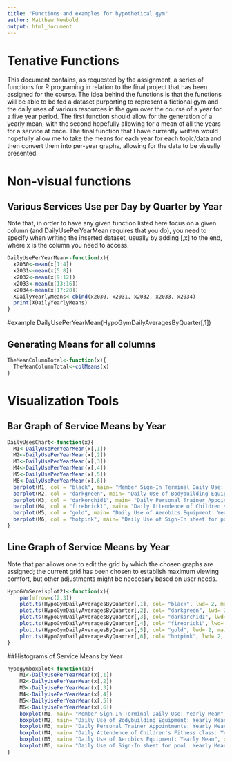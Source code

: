 ```yaml
---
title: "Functions and examples for hypothetical gym"
author: Matthew Newbold
output: html_document
---
```

# Tenative Functions

This document contains, as requested by the assignment, a series of functions 
for R programing in relation to the final project that has been assigned for 
the course. 
The idea behind the functions is that the functions will be able to be fed a 
dataset purporting to represent a fictional gym and the daily uses of various 
resources in the gym over the course of a year for a five year period. The first
function should allow for the generation of a yearly mean, with the second 
hopefully allowing for a mean of all the years for a service at once. The final 
function that I have currently written would hopefully allow me to take the 
means for each year for each topic/data and then convert them into per-year 
graphs, allowing for the data to be visually presented.   

# Non-visual functions  

## Various Services Use per Day by Quarter by Year    
Note that, in order to have any given function listed here focus on a given 
column (and DailyUsePerYearMean requires that you do), you need to specify when writing the inserted dataset, usually by adding 
[,x] to the end, where x is the column you need to access. 
```r
DailyUsePerYearMean<-function(x){
  x2030<-mean(x[1:4])
  x2031<-mean(x[5:8])
  x2032<-mean(x[9:12])
  x2033<-mean(x[13:16])
  x2034<-mean(x[17:20])
  XDailyYearlyMeans<-cbind(x2030, x2031, x2032, x2033, x2034)
  print(XDailyYearlyMeans)
}
```

#example
DailyUsePerYearMean(HypoGymDailyAveragesByQuarter[,1])
 
## Generating Means for all columns 
```r
TheMeanColumnTotal<-function(x){
  TheMeanColumnTotal<-colMeans(x)
}
```  

# Visualization Tools  

## Bar Graph of Service Means by Year  
```r
DailyUsesChart<-function(x){
  M1<-DailyUsePerYearMean(x[,1])
  M2<-DailyUsePerYearMean(x[,2])
  M3<-DailyUsePerYearMean(x[,3])
  M4<-DailyUsePerYearMean(x[,4])
  M5<-DailyUsePerYearMean(x[,5])
  M6<-DailyUsePerYearMean(x[,6])
  barplot(M1, col = "black", main= "Member Sign-In Terminal Daily Use: Yearly Mean", xlab="Years")
  barplot(M2, col = "darkgreen", main= "Daily Use of Bodybuilding Equipment: Yearly Mean", xlab="Years")
  barplot(M3, col = "darkorchid1", main= "Daily Personal Trainer Appointments: Yearly Mean", xlab="Years")
  barplot(M4, col = "firebrick1", main= "Daily Attendence of Children's Fitness class: Yearly Mean", xlab="Years")
  barplot(M5, col = "gold", main= "Daily Use of Aerobics Equipment: Yearly Mean", xlab="Years")
  barplot(M6, col = "hotpink", main= "Daily Use of Sign-In sheet for pool: Yearly Mean", xlab="Years")
}
```  

## Line Graph of Service Means by Year
Note that par allows one to edit the grid by which the chosen graphs are 
assigned; the current grid has been chosen to establish maximum viewing comfort,
but other adjustments might be neccesary based on user needs.

```r
HypoGYmSereisplot21<-function(x){
    par(mfrow=c(2,3))
    plot.ts(HypoGymDailyAveragesByQuarter[,1], col= "black", lwd= 2, main="Daily     Sign In Terminal Use", ylab= "Daily Average by quarter")
    plot.ts(HypoGymDailyAveragesByQuarter[,2], col= "darkgreen", lwd= 2,    main="Daily Use of Bodybuilding Equipment", ylab= "Daily Average by quarter")
    plot.ts(HypoGymDailyAveragesByQuarter[,3], col= "darkorchid1", lwd= 2,  main="Daily Personal Trainer Appointments", ylab= "Daily Average by quarter")
    plot.ts(HypoGymDailyAveragesByQuarter[,4], col= "firebrick1", lwd= 2,       main="Daily Attendence of Children's Fitness Class", ylab= "Daily Average by  quarter")
    plot.ts(HypoGymDailyAveragesByQuarter[,5], col= "gold", lwd= 2, main="Daily     Use of Aerobics Equipment", ylab= "Daily Average by quarter")
    plot.ts(HypoGymDailyAveragesByQuarter[,6], col= "hotpink", lwd= 2,       main="Daily use of Sign In Sheet for Pool", ylab= "Daily Average by quarter")
}
```

##Histograms of Service Means by Year
```r
hypogymboxplot<-function(x){
    M1<-DailyUsePerYearMean(x[,1])
    M2<-DailyUsePerYearMean(x[,2])
    M3<-DailyUsePerYearMean(x[,3])
    M4<-DailyUsePerYearMean(x[,4])
    M5<-DailyUsePerYearMean(x[,5])
    M6<-DailyUsePerYearMean(x[,6])
    boxplot(M1, main= "Member Sign-In Terminal Daily Use: Yearly Mean", xlab="Years")
    boxplot(M2, main= "Daily Use of Bodybuilding Equipment: Yearly Mean", xlab="Years")
    boxplot(M3, main= "Daily Personal Trainer Appointments: Yearly Mean", xlab="Years")
    boxplot(M4, main= "Daily Attendence of Children's Fitness class: Yearly Mean", xlab="Years")
    boxplot(M5, main= "Daily Use of Aerobics Equipment: Yearly Mean", xlab="Years")
    boxplot(M6, main= "Daily Use of Sign-In sheet for pool: Yearly Mean", xlab="Years")
}
```


